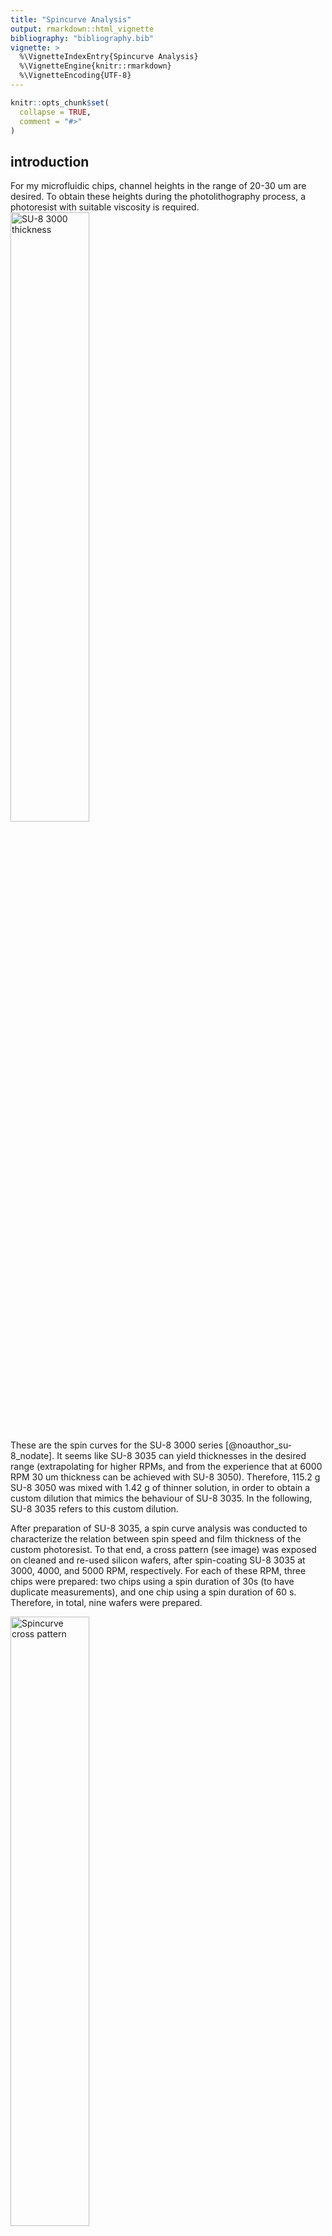 ```yaml
---
title: "Spincurve Analysis"
output: rmarkdown::html_vignette
bibliography: "bibliography.bib"
vignette: >
  %\VignetteIndexEntry{Spincurve Analysis}
  %\VignetteEngine{knitr::rmarkdown}
  %\VignetteEncoding{UTF-8}
---
```


```r
knitr::opts_chunk$set(
  collapse = TRUE,
  comment = "#>"
)
```


## introduction

For my microfluidic chips, channel heights in the range of 20-30 um are desired.
To obtain these heights during the photolithography process, a photoresist with suitable viscosity is required.
![SU-8 3000 thickness](images/001_su8_3000_spincurves.png){ width=50% }

These are the spin curves for the SU-8 3000 series [@noauthor_su-8_nodate].
It seems like SU-8 3035 can yield thicknesses in the desired range (extrapolating for higher RPMs, and from the experience that at 6000 RPM 30 um thickness can be achieved with SU-8 3050).
Therefore, 115.2 g SU-8 3050 was mixed with 1.42 g of thinner solution, in order to obtain a custom dilution that mimics the behaviour of SU-8 3035.
In the following, SU-8 3035 refers to this custom dilution.

After preparation of SU-8 3035, a spin curve analysis was conducted to characterize the relation between spin speed and film thickness of the custom photoresist.
To that end, a cross pattern (see image) was exposed on cleaned and re-used silicon wafers, after spin-coating SU-8 3035 at 3000, 4000, and 5000 RPM, respectively.
For each of these RPM, three chips were prepared: two chips using a spin duration of 30s (to have duplicate measurements), and one chip using a spin duration of 60 s.
Therefore, in total, nine wafers were prepared.

![Spincurve cross pattern](images/004_spincurve_cross_pattern_traces.png){ width=50% }
![Spincurve cross pattern](images/003_spincurve_cross_pattern_zoom.png){ width=50% }

After photolithography, the resulting height profiles were measured using a Dektak profilometer.
Unfortunately, when measuring over long distances with this machine, measurements are drifting away from the reference level quite significantly, which necessitates a correction before data evalutation.
Therefore, the cross structure exposed on the wafer includes repeated gaps in order to pick up the zero-level along the entire wafer.

For each wafer, four traces were measured: top-to-bottom, left-to-right, bottom-to-top, and right-to-left (see figure).
This results in duplicate measurements for all the structures.

In this vignette, the post-processing and drift correction of the Dektak data will be carried out.
This includes:

- reading in CSV files,
- recognition of the reference level segments,
- drift correction,
- averaging of duplicate measurements,
- interpolation of height profiles between the gaps in the structure.



```r
library(picoinjector)
library(dplyr)
library(tibble)
library(readr)
library(stringr)
library(ggplot2)
# library(tidyr)
```


## data loading

Get file names:

```r
files <- list.files("data/spincurve_csv/", full.names = TRUE)
head(files)
```


Read in all the csv files and concatenate them into a single tibble dataframe:

```r
results <- tibble()
for (f in files) {
  d <- read_csv(f, skip = 19, show_col_types = FALSE, col_names = c("position", "height")) %>% 
    select(position, height) %>% 
    mutate(id = basename(f)) # add the wafer id
  results <- bind_rows(results, d)
}
results
```

Add information about spin speed and duration:

```r
# table relating wafer id with RPM
rpm <- c(job9945 = 3000, job9946 = 3000, job9947 = 4000, job9948 = 4000,
         job9949 = 5000, job9950 = 5000, job10053 = 4000, job10054 = 5000, job10055 = 3000)

# table relating wafer id with seconds at max RPM
spinTime <- c(job9945 = 30, job9946 = 30, job9947 = 30, job9948 = 30,
         job9949 = 30, job9950 = 30, job10053 = 60, job10054 = 60, job10055 = 60)

results <- results %>% 
  mutate(wafer = str_extract(id, "job\\d+"),
         direction = str_extract(id, "[a-z]+\\.") %>% 
           str_remove("\\."),
         orientation = case_when(direction %in% c("eastwest", "westeast") ~ "horizontal",
                                 TRUE ~ "vertical"),
         rpm = rpm[wafer],
         spintime = spinTime[wafer]) %>% 
  # order rows by wafer, direction and position
  group_by(rpm, spintime, direction) %>% 
  arrange(rpm, spintime, .by_group = TRUE) %>% 
  ungroup()
results
```


The raw data looks like this:

```r
results %>% 
  # filter for single trace
  filter(id == "00_job9945_eastwest.csv") %>% 
  plot_heightprofile()
  
```

Now I use the geometrical information of my design to determine peaks and valleys in the trace.
First, I find the positions (x coordinate) of the leftmost and rightmost structure using the slope of the graph, and then I rescale everything so that it spans the known width of 40.5 mm that was written on the wafer.
The rescaling is necessary in case the trace was not perfectly aligned with the structure, i.e. slightly diagonal and therefore a little bit longer.

```r
results %>% 
  # filter for single trace
  filter(id == "00_job9945_eastwest.csv", 
         position < 1000) %>% # zoom at left-most peak
  plot_heightprofile()
```


To find the x coordinate were the first structure begins, I calculate the first derivative (lagged differences) in order to identify regions with high slope.
The first derivative of above graph then looks like this:

```r
# subset the data
df <- results %>% 
  filter(id == "00_job9945_eastwest.csv",
         position < 1000)
# lagged differences parameters
lag <- 10
dif <- 1
offset <- dif * lag
dHeight <- diff(df$height, lag = lag, differences = dif) / diff(df$position, lag = lag, differences = dif)
# adjust dimension of x axis (lagging difference removes the first l elements):
pos <- df$position[(offset+1):length(df$position)]

ggplot(data.frame(pos, dHeight), aes(x = pos, y = dHeight)) + 
  # geom_point(shape = 23)  +
  geom_line() + 
  labs(title = "Derivative of height profile",
       subtitle = paste("Lag =", lag, ", difference order =", dif),
       x = "Lateral position [um]",
       y = "Lagged difference magnitude") + 
  theme_pretty()
```


## references

